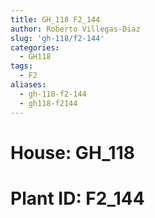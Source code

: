 ```yaml
---
title: GH_118 F2_144
author: Roberto Villegas-Diaz
slug: 'gh-118/f2-144'
categories:
  - GH118
tags:
  - F2
aliases:
  - gh-118-f2-144
  - gh118-f2144
---
```


# **House**: GH_118
# **Plant ID**: F2_144
